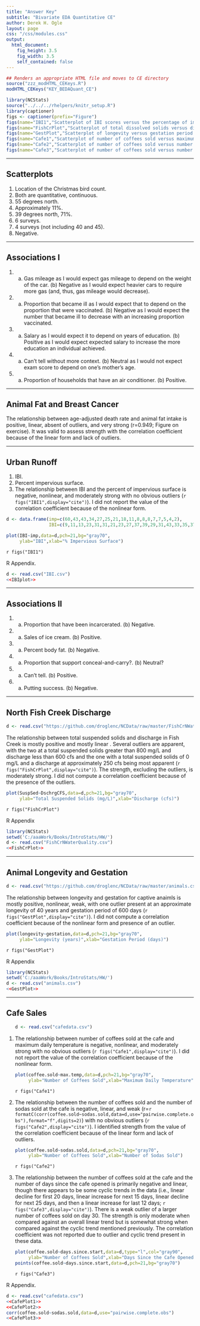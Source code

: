 ```yaml
---
title: "Answer Key"
subtitle: "Bivariate EDA Quantitative CE"
author: Derek H. Ogle
layout: page
css: "/css/modules.css"
output:
  html_document:
    fig_height: 3.5
    fig_width: 3.5
    self_contained: false
---
```


```r
## Renders an appropriate HTML file and moves to CE directory
source("zzz_modHTML_CEKeys.R")
modHTML_CEKeys("KEY_BEDAQuant_CE")
```

```r
library(NCStats)
source("../../../rhelpers/knitr_setup.R")
library(captioner)
figs <- captioner(prefix="Figure")
figs(name="IBI1","Scatterplot of IBI scores versus the percentage of impervious surface for 14 areas in Washington")
figs(name="FishCrPlot","Scatterplot of total dissolved solids versus discharge in Fish Creek.")
figs(name="GestPlot","Scatterplot of longevity versus gestation period for a sample of 40 animals.")
figs(name="Cafe1","Scatterplot of number of coffees sold versus maximum daily temperature for the college cafe.")
figs(name="Cafe2","Scatterplot of number of coffees sold versus number of sodas sold for the college cafe.")
figs(name="Cafe3","Scatterplot of number of coffees sold versus number of days since opening for the college cafe.")
```

----

## Scatterplots

1. Location of the Christmas bird count.
1. Both are quantitative, continuous.
1. 55 degrees north.
1. Approximately 11%.
1. 39 degrees north, 71%.
1. 6 surveys.
1. 4 surveys (not including 40 and 45).
1. Negative.

----

## Associations I

1. (a) Gas mileage as I would expect gas mileage to depend on the weight of the car. (b) Negative as I would expect heavier cars to require more gas (and, thus, gas mileage would decrease).
1. (a) Proportion that became ill as I would expect that to depend on the proportion that were vaccinated. (b) Negative as I would expect the number that became ill to decrease with an increasing proportion vaccinated.
1. (a) Salary as I would expect it to depend on years of education. (b) Positive as I would expect expected salary to increase the more education an individual achieved.
1. (a) Can't tell without more context. (b) Neutral as I would not expect exam score to depend on one's mother's age.
1. (a) Proportion of households that have an air conditioner. (b) Positive.

----

## Animal Fat and Breast Cancer

The relationship between age-adjusted death rate and animal fat intake is positive, linear, absent of outliers, and very strong (r=0.949; Figure on exercise). It was valid to assess strength with the correlation coefficient because of the linear form and lack of outliers.

----

## Urban Runoff

1. IBI.
1. Percent impervious surface.
1. The relationship between IBI and the percent of impervious surface is negative, nonlinear, and moderately strong with no obvious outliers (`r figs("IBI1",display="cite")`).  I did not report the value of the correlation coefficient because of the nonlinear form.
```r
d <- data.frame(imp=c(60,43,43,34,27,25,21,18,11,8,8,8,7,7,5,4,2),
                IBI=c(9,11,13,23,31,31,21,23,27,37,39,29,31,43,33,35,37))
```
```r
plot(IBI~imp,data=d,pch=21,bg="gray70",
     ylab="IBI",xlab="% Impervious Surface")
```

`r figs("IBI1")`

R Appendix.
```r
d <- read.csv("IBI.csv")
<<IBIplot>>
```

----

## Associations II

1. (a) Proportion that have been incarcerated. (b) Negative.
1. (a) Sales of ice cream. (b) Positive.
1. (a) Percent body fat. (b) Negative.
1. (a) Proportion that support conceal-and-carry?. (b) Neutral?
1. (a) Can't tell. (b) Positive.
1. (a) Putting success. (b) Negative.

----

## North Fish Creek Discharge
```r
d <- read.csv("https://github.com/droglenc/NCData/raw/master/FishCrNWaterQuality.csv")
```

The relationship between total suspended solids and discharge in Fish Creek is mostly positive and mostly linear \figrefp{fig:FishCrPlot}.  Several outliers are apparent, with the two at a total suspended solids greater than 800 mg/L and discharge less than 600 cfs and the one with a total suspended solids of 0 mg/L and a discharge at approximately 250 cfs being most apparent (`r figs("FishCrPlot",display="cite")`). The strength, excluding the outliers, is moderately strong.  I did not compute a correlation coefficient because of the presence of the outliers.

```r
plot(SuspSed~DschrgCFS,data=d,pch=21,bg="gray70",
     ylab="Total Suspended Solids (mg/L)",xlab="Discharge (cfs)")
```

`r figs("FishCrPlot")`

R Appendix
```r
library(NCStats)
setwd('C:/aaaWork/Books/IntroStats/HW/')
d <- read.csv("FishCrNWaterQuality.csv")
<<FishCrPlot>>
```

----

## Animal Longevity and Gestation
```r
d <- read.csv("https://github.com/droglenc/NCData/raw/master/animals.csv")
```

The relationship between longevity and gestation for captive anaimls is mostly positive, nonlinear, weak, with one outlier present at an approximate longevity of 40 years and gestation period of 600 days (`r figs("GestPlot",display="cite")`). I did not compute a correlation coefficient because of the nonlinear form and presence of an outlier.

```r
plot(longevity~gestation,data=d,pch=21,bg="gray70",
     ylab="Longevity (years)",xlab="Gestation Period (days)")
```

`r figs("GestPlot")`

R Appendix
```r
library(NCStats)
setwd('C:/aaaWork/Books/IntroStats/HW/')
d <- read.csv("animals.csv")
<<GestPlot>>
```

----

## Cafe Sales

<ol>
```r
d <- read.csv("cafedata.csv")
```

<li>The relationship between number of coffees sold at the cafe and maximum daily temperature is negative, nonlinear, and moderately strong with no obvious outliers (`r figs("Cafe1",display="cite")`).  I did not report the value of the correlation coefficient because of the nonlinear form.</li>

```r
plot(coffee.sold~max.temp,data=d,pch=21,bg="gray70",
     ylab="Number of Coffees Sold",xlab="Maximum Daily Temperature")
```

`r figs("Cafe1")`

<li>The relationship between the number of coffees sold and the number of sodas sold at the cafe is negative, linear, and weak (r=`r formatC(corr(coffee.sold~sodas.sold,data=d,use="pairwise.complete.obs"),format="f",digits=2)`) with no obvious outliers (`r figs("Cafe2",display="cite")`).  I identified strength from the value of the correlation coefficient because of the linear form and lack of outliers.</li>

```r
plot(coffee.sold~sodas.sold,data=d,pch=21,bg="gray70",
     ylab="Number of Coffees Sold",xlab="Number of Sodas Sold")
```

`r figs("Cafe2")`

<li>The relationship between the number of coffees sold at the cafe and the number of days since the cafe opened is primarily negative and linear, though there appears to be some cyclic trends in the data (i.e., linear decline for first 20 days, linear increase for next 15 days, linear decline for next 25 days, and then a linear increase for last 12 days; `r figs("Cafe3",display="cite")`).  There is a weak outlier of a larger number of coffees sold on day 30.  The strength is only moderate when compared against an overall linear trend but is somewhat strong when compared against the cyclic trend mentioned previously.  The correlation coefficient was not reported due to outlier and cyclic trend present in these data.</li>

```r
plot(coffee.sold~days.since.start,data=d,type="l",col="gray90",
     ylab="Number of Coffees Sold",xlab="Days Since the Cafe Opened")
points(coffee.sold~days.since.start,data=d,pch=21,bg="gray70")
```

`r figs("Cafe3")`

</ol>

R Appendix.
```r
d <- read.csv("cafedata.csv")
<<CafePlot1>>
<<CafePlot2>>
corr(coffee.sold~sodas.sold,data=d,use="pairwise.complete.obs")
<<CafePlot3>>
```

